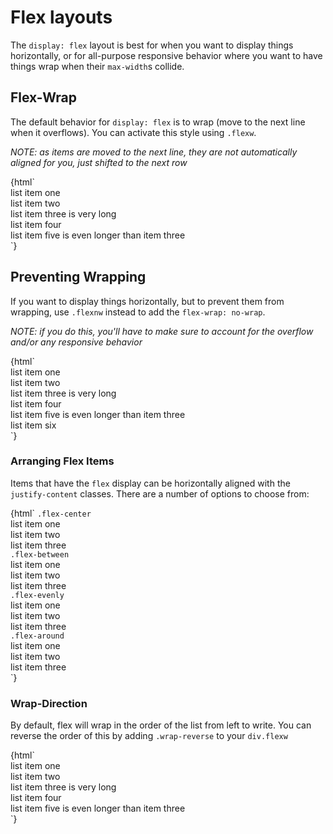 
<Meta title="No Javascript|layouts/flex" />

# Flex layouts

The `display: flex` layout is best for when you want to display things horizontally, or 
  for all-purpose responsive behavior where you want to have things wrap when their `max-width`s collide.

## Flex-Wrap

The default behavior for `display: flex` is to wrap (move to the next line when it overflows). You can activate 
  this style using `.flexw`. 

_NOTE: as items are moved to the next line, they are not automatically aligned for you, just shifted to the next row_

<Preview>
  <Story name="flex-wrap">
    {html`
      <div class="flexw bordered">
        <div class="demo">list item one</div>
        <div class="demo">list item two</div>
        <div class="demo">list item three is very long</div>
        <div class="demo">list item four</div>
        <div class="demo">list item five is even longer than item three</div>
      </div>
    `}
  </Story>
</Preview>

## Preventing Wrapping

If you want to display things horizontally, but to prevent them from wrapping, use `.flexnw` instead to add the `flex-wrap: no-wrap`.

_NOTE: if you do this, you'll have to make sure to account for the overflow and/or any responsive behavior_

<Preview>
  <Story name="flex-no-wrap">
    {html`
      <div class="flexnw bordered">
        <div class="demo">list item one</div>
        <div class="demo">list item two</div>
        <div class="demo">list item three is very long</div>
        <div class="demo">list item four</div>
        <div class="demo">list item five is even longer than item three</div>
        <div class="demo">list item six</div>
      </div>
    `}
  </Story>
</Preview>

### Arranging Flex Items

Items that have the `flex` display can be horizontally aligned with the `justify-content` classes.
  There are a number of options to choose from:

<Preview>
  <Story name="flex-center">
    {html`
      <code>.flex-center</code>
      <div class="flexw flex-center">
        <div class="demo">list item one</div>
        <div class="demo">list item two</div>
        <div class="demo">list item three</div>
      </div>
      <code>.flex-between</code>
      <div class="flexw flex-between">
        <div class="demo">list item one</div>
        <div class="demo">list item two</div>
        <div class="demo">list item three</div>
      </div>
      <code>.flex-evenly</code>
      <div class="flexw flex-evenly">
        <div class="demo">list item one</div>
        <div class="demo">list item two</div>
        <div class="demo">list item three</div>
      </div>
      <code>.flex-around</code>
      <div class="flexw flex-around">
        <div class="demo">list item one</div>
        <div class="demo">list item two</div>
        <div class="demo">list item three</div>
      </div>
    `}
  </Story>
</Preview>


### Wrap-Direction

By default, flex will wrap in the order of the list from left to write. You can reverse the order of this 
  by adding `.wrap-reverse` to your `div.flexw`

<Preview>
  <Story name="wrap-reverse">
    {html`
      <div class="flexw wrap-reverse">
        <div class="demo">list item one</div>
        <div class="demo">list item two</div>
        <div class="demo">list item three is very long</div>
        <div class="demo">list item four</div>
        <div class="demo">list item five is even longer than item three</div>
      </div>
    `}
  </Story>
</Preview>
